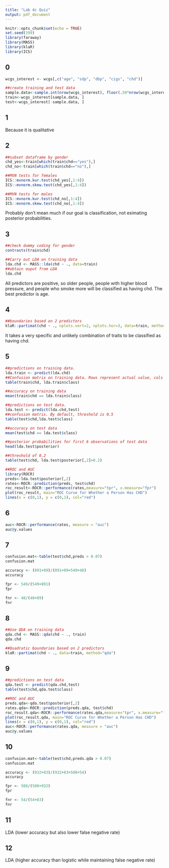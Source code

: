 ```yaml
---
title: "Lab 4c Quiz"
output: pdf_document
---
```


```r
knitr::opts_chunk$set(echo = TRUE)
set.seed(199)
library(faraway)
library(MASS)
library(klaR)
library(ICS)
```

## 0

```r
wcgs_interest <- wcgs[,c("age", "sdp", "dbp", "cigs", "chd")]

##create training and test data
sample.data<-sample.int(nrow(wcgs_interest), floor(.50*nrow(wcgs_interest)), replace = F)
train<-wcgs_interest[sample.data, ]
test<-wcgs_interest[-sample.data, ]
```

## 1

Because it is qualitative

## 2

```r
##subset dataframe by gender
chd_yes<-train[which(train$chd=="yes"),]
chd_no<-train[which(train$chd=="no"),]

##MVN tests for females
ICS::mvnorm.kur.test(chd_yes[,1:4])
ICS::mvnorm.skew.test(chd_yes[,1:4])

##MVN tests for males
ICS::mvnorm.kur.test(chd_no[,1:4])
ICS::mvnorm.skew.test(chd_no[,1:4])
```

Probably don't mean much if our goal is classification, not esimating posterior probabilities.

## 3

```r
##check dummy coding for gender
contrasts(train$chd)

##Carry out LDA on training data
lda.chd <- MASS::lda(chd ~ ., data=train)
##obtain ouput from LDA
lda.chd
```

All predictors are positive, so older people, people with higher blood pressure, and people who smoke more will be classified as having chd. The best predictor is age.

## 4

```r
##boundaries based on 2 predictors
klaR::partimat(chd ~ ., nplots.vert=2, nplots.hor=3, data=train, method="lda")
```

It takes a very specific and unlikely combination of traits to be classified as having chd.

## 5

```r
##predictions on training data. 
lda.train <- predict(lda.chd)
##Confusion matrix on training data. Rows represent actual value, cols represent pred value
table(train$chd, lda.train$class)

##accuracy on training data
mean(train$chd == lda.train$class)

##predictions on test data. 
lda.test <- predict(lda.chd,test)
##confusion matrix. By default, threshold is 0.5
table(test$chd,lda.test$class)

##accuracy on test data
mean(test$chd == lda.test$class)

##posterior probabilities for first 6 observations of test data
head(lda.test$posterior)

##threshold of 0.2
table(test$chd, lda.test$posterior[,2]>0.2)

##ROC and AUC
library(ROCR)
preds<-lda.test$posterior[,2]
rates<-ROCR::prediction(preds, test$chd)
roc_result<-ROCR::performance(rates,measure="tpr", x.measure="fpr")
plot(roc_result, main="ROC Curve for Whether a Person Has CHD")
lines(x = c(0,1), y = c(0,1), col="red")
```

## 6

```r
auc<-ROCR::performance(rates, measure = "auc")
auc@y.values
```

## 7

```r
confusion.mat<-table(test$chd,preds > 0.07)
confusion.mat

accuracy <- (891+89)/(891+89+549+48)
accuracy

fpr <- 549/(549+891)
fpr

fnr <- 48/(48+89)
fnr
```

## 8

```r
##Use QDA on training data
qda.chd <- MASS::qda(chd ~ ., train)
qda.chd

##Quadratic boundaries based on 2 predictors
klaR::partimat(chd ~ ., data=train, method="qda")
```

## 9

```r
##predictions on test data
qda.test <- predict(qda.chd,test)
table(test$chd,qda.test$class)

##ROC and AUC
preds.qda<-qda.test$posterior[,2]
rates.qda<-ROCR::prediction(preds.qda, test$chd)
roc_result.qda<-ROCR::performance(rates.qda,measure="tpr", x.measure="fpr")
plot(roc_result.qda, main="ROC Curve for Whether a Person Has CHD")
lines(x = c(0,1), y = c(0,1), col="red")
auc<-ROCR::performance(rates.qda, measure = "auc")
auc@y.values
```

## 10

```r
confusion.mat<-table(test$chd,preds.qda > 0.07)
confusion.mat

accuracy <- (932+83)/(932+83+508+54)
accuracy

fpr <- 508/(508+932)
fpr

fnr <- 54/(54+83)
fnr
```

## 11

LDA (lower accuracy but also lower false negative rate)

## 12

LDA (higher accuracy than logistic while maintaining false negative rate)
